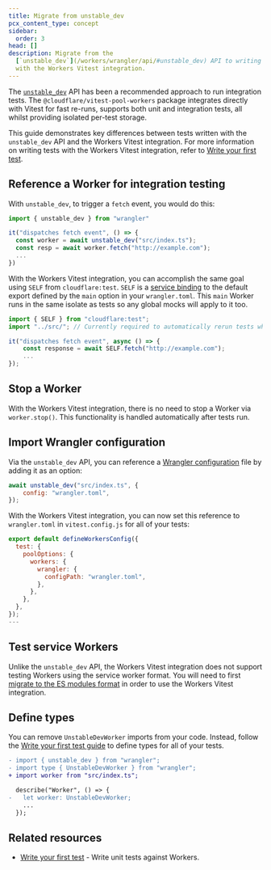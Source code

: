 ```yaml
---
title: Migrate from unstable_dev
pcx_content_type: concept
sidebar:
  order: 3
head: []
description: Migrate from the
  [`unstable_dev`](/workers/wrangler/api/#unstable_dev) API to writing tests
  with the Workers Vitest integration.
---
```


The [`unstable_dev`](/workers/wrangler/api/#unstable_dev) API has been a recommended approach to run integration tests. The `@cloudflare/vitest-pool-workers` package integrates directly with Vitest for fast re-runs, supports both unit and integration tests, all whilst providing isolated per-test storage.

This guide demonstrates key differences between tests written with the `unstable_dev` API and the Workers Vitest integration. For more information on writing tests with the Workers Vitest integration, refer to [Write your first test](/workers/testing/vitest-integration/get-started/write-your-first-test/).

## Reference a Worker for integration testing

With `unstable_dev`, to trigger a `fetch` event, you would do this:

```js
import { unstable_dev } from "wrangler"

it("dispatches fetch event", () => {
  const worker = await unstable_dev("src/index.ts");
  const resp = await worker.fetch("http://example.com");
  ...
})
```

With the Workers Vitest integration, you can accomplish the same goal using `SELF` from `cloudflare:test`. `SELF` is a [service binding](/workers/runtime-apis/bindings/service-bindings/) to the default export defined by the `main` option in your `wrangler.toml`. This `main` Worker runs in the same isolate as tests so any global mocks will apply to it too.

```js
import { SELF } from "cloudflare:test";
import "../src/"; // Currently required to automatically rerun tests when `main` changes

it("dispatches fetch event", async () => {
	const response = await SELF.fetch("http://example.com");
	...
});
```

## Stop a Worker

With the Workers Vitest integration, there is no need to stop a Worker via `worker.stop()`. This functionality is handled automatically after tests run.

## Import Wrangler configuration

Via the `unstable_dev` API, you can reference a [Wrangler configuration](/workers/wrangler/configuration) file by adding it as an option:

```js
await unstable_dev("src/index.ts", {
	config: "wrangler.toml",
});
```

With the Workers Vitest integration, you can now set this reference to `wrangler.toml` in `vitest.config.js` for all of your tests:

```js null {5-7}
export default defineWorkersConfig({
  test: {
    poolOptions: {
      workers: {
        wrangler: {
          configPath: "wrangler.toml",
        },
      },
    },
  },
});
---
```

## Test service Workers

Unlike the `unstable_dev` API, the Workers Vitest integration does not support testing Workers using the service worker format. You will need to first [migrate to the ES modules format](/workers/reference/migrate-to-module-workers/) in order to use the Workers Vitest integration.

## Define types

You can remove `UnstableDevWorker` imports from your code. Instead, follow the [Write your first test guide](/workers/testing/vitest-integration/get-started/write-your-first-test/#define-types) to define types for all of your tests.

```diff
- import { unstable_dev } from "wrangler";
- import type { UnstableDevWorker } from "wrangler";
+ import worker from "src/index.ts";

  describe("Worker", () => {
-   let worker: UnstableDevWorker;
    ...
  });
```

## Related resources

- [Write your first test](/workers/testing/vitest-integration/get-started/write-your-first-test/#define-types) - Write unit tests against Workers.
